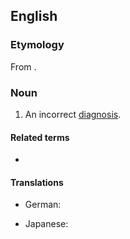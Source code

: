 ==English==

===Etymology===
From {{af|en|mis-|diagnosis}}.

===Noun===
{{en-noun|~|misdiagnoses}}

# {{lb|en|medicine|pathology}} An incorrect [[diagnosis]].

====Related terms====
* {{l|en|misdiagnose}}

====Translations====
{{trans-top|An incorrect diagnosis}}
* German: {{t+|de|Fehldiagnose|f}}
{{trans-mid}}
* Japanese: {{t+check|ja|誤診|tr=ごしん, goshin}}
{{trans-bottom}}